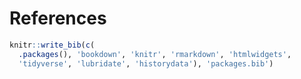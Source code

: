 # References {-}

```r
knitr::write_bib(c(
  .packages(), 'bookdown', 'knitr', 'rmarkdown', 'htmlwidgets',
  'tidyverse', 'lubridate', 'historydata'), 'packages.bib')
```
